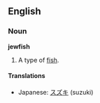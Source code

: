 ==English==
===Noun===
'''jewfish'''

# A type of [[fish]]. {{stub}}

====Translations====
*Japanese: [[スズキ]] (suzuki)